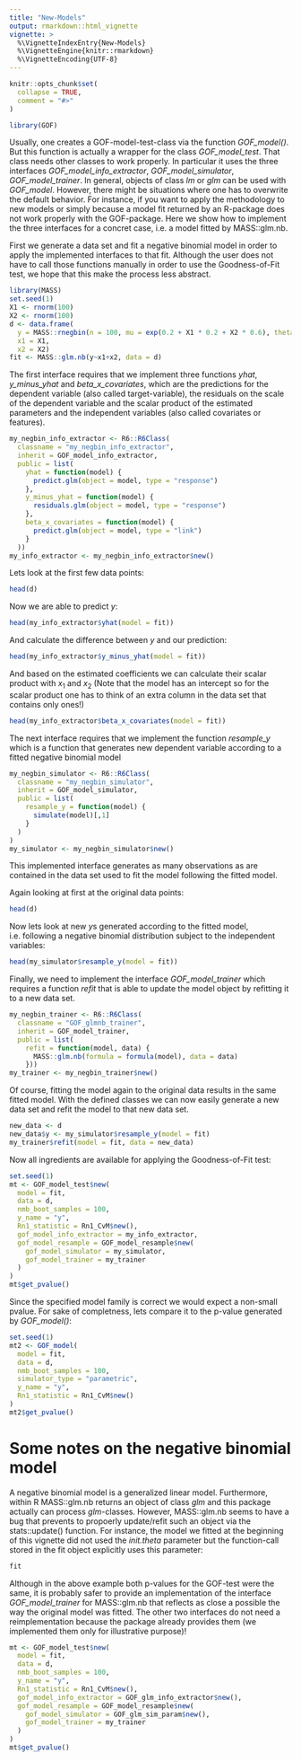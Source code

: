 ```yaml
---
title: "New-Models"
output: rmarkdown::html_vignette
vignette: >
  %\VignetteIndexEntry{New-Models}
  %\VignetteEngine{knitr::rmarkdown}
  %\VignetteEncoding{UTF-8}
---
```


```r
knitr::opts_chunk$set(
  collapse = TRUE,
  comment = "#>"
)
```

```r
library(GOF)
```

Usually, one creates a GOF-model-test-class via the function
*GOF_model()*. But this function is actually a wrapper for the
class *GOF_model_test*. That class needs other classes to
work properly. In particular it uses the three interfaces
*GOF_model_info_extractor*, *GOF_model_simulator*,
*GOF_model_trainer*. In general, objects of class *lm* or
*glm* can be used with *GOF_model*. However, there might 
be situations where one has to overwrite the default
behavior. For instance, if you want to apply the methodology
to new models or simply because a model fit returned by an
R-package does not work properly with the GOF-package. 
Here we show how to implement the three interfaces for a
concret case, i.e. a model fitted by MASS::glm.nb.

First we generate a data set
and fit a negative binomial model in order to apply the implemented
interfaces to that fit. Although the user does not have to call those
functions manually in order to use the Goodness-of-Fit test, we hope 
that this make the process less abstract.

```r
library(MASS)
set.seed(1)
X1 <- rnorm(100)
X2 <- rnorm(100)
d <- data.frame(
  y = MASS::rnegbin(n = 100, mu = exp(0.2 + X1 * 0.2 + X2 * 0.6), theta = 2),
  x1 = X1,
  x2 = X2)
fit <- MASS::glm.nb(y~x1+x2, data = d)
```

The first interface requires
that we implement three functions *yhat*, *y_minus_yhat* and
*beta_x_covariates*, which are the predictions for the dependent
variable (also called target-variable), the residuals on the scale
of the dependent variable and the scalar product of the estimated
parameters and the independent variables (also called covariates or
features).

```r
my_negbin_info_extractor <- R6::R6Class(
  classname = "my_negbin_info_extractor",
  inherit = GOF_model_info_extractor,
  public = list(
    yhat = function(model) {
      predict.glm(object = model, type = "response")
    },
    y_minus_yhat = function(model) {
      residuals.glm(object = model, type = "response")
    },
    beta_x_covariates = function(model) {
      predict.glm(object = model, type = "link")
    }
  ))
my_info_extractor <- my_negbin_info_extractor$new()
```

Lets look at the first few data points:

```r
head(d)
```

Now we are able to predict $y$:

```r
head(my_info_extractor$yhat(model = fit))
```

And calculate the difference between $y$ and our prediction:

```r
head(my_info_extractor$y_minus_yhat(model = fit))
```

And based on the estimated coefficients we can calculate their 
scalar product with $x_1$ and $x_2$ (Note that the model has
an intercept so for the scalar product one has to think of
an extra column in the data set that contains only ones!)

```r
head(my_info_extractor$beta_x_covariates(model = fit))
```

The next interface requires that we implement the function
*resample_y* which is a function that generates new
dependent variable according to a fitted negative binomial
model

```r
my_negbin_simulator <- R6::R6Class(
  classname = "my_negbin_simulator",
  inherit = GOF_model_simulator,
  public = list(
    resample_y = function(model) {
      simulate(model)[,1]
    }
  )
)
my_simulator <- my_negbin_simulator$new()
```

This implemented interface generates as many observations
as are contained in the data set used to fit the model
following the fitted model.

Again looking at first at the original data points:

```r
head(d)
```
Now lets look at new $y$s generated according to the fitted
model, i.e. following a negative binomial distribution
subject to the independent variables:

```r
head(my_simulator$resample_y(model = fit))
```

Finally, we need to implement the interface
*GOF_model_trainer* which requires a function
*refit* that is able to update the model 
object by refitting it to a new data set.

```r
my_negbin_trainer <- R6::R6Class(
  classname = "GOF_glmnb_trainer",
  inherit = GOF_model_trainer,
  public = list(
    refit = function(model, data) {
      MASS::glm.nb(formula = formula(model), data = data)
    }))
my_trainer <- my_negbin_trainer$new()
```

Of course, fitting the model again to the original data 
results in the same fitted model. With the defined classes
we can now easily generate a new data set and refit the
model to that new data set.

```r
new_data <- d
new_data$y <- my_simulator$resample_y(model = fit)
my_trainer$refit(model = fit, data = new_data)
```

Now all ingredients are available for applying the 
Goodness-of-Fit test:

```r
set.seed(1)
mt <- GOF_model_test$new(
  model = fit,
  data = d,
  nmb_boot_samples = 100,
  y_name = "y",
  Rn1_statistic = Rn1_CvM$new(),
  gof_model_info_extractor = my_info_extractor,
  gof_model_resample = GOF_model_resample$new(
    gof_model_simulator = my_simulator,
    gof_model_trainer = my_trainer
  )
)
mt$get_pvalue()
```

Since the specified model family is correct we would expect a
non-small pvalue. For sake of completness, lets compare it to
the p-value generated by *GOF_model()*:

```r
set.seed(1)
mt2 <- GOF_model(
  model = fit,
  data = d,
  nmb_boot_samples = 100,
  simulator_type = "parametric",
  y_name = "y",
  Rn1_statistic = Rn1_CvM$new()
)
mt2$get_pvalue()
```

# Some notes on the negative binomial model

A negative binomial model is a generalized linear model. 
Furthermore, within R MASS::glm.nb returns an object of class 
*glm* and this package actually can process *glm*-classes. 
However, MASS::glm.nb seems to have a bug that prevents 
to propoerly update/refit such an object via the stats::update()
function. For instance, the model we fitted at the beginning of
this vignette did not used the *init.theta* parameter but the 
function-call stored in the fit object explicitly uses this 
parameter:

```r
fit
```

Although in the above example both p-values for the GOF-test
were the same, it is probably safer to provide an implementation
of the interface *GOF_model_trainer* for MASS::glm.nb that reflects
as close a possible the way the original model was fitted.
The other two interfaces do not need a reimplementation because
the package already provides them (we implemented them only
for illustrative purpose)!

```r
mt <- GOF_model_test$new(
  model = fit,
  data = d,
  nmb_boot_samples = 100,
  y_name = "y",
  Rn1_statistic = Rn1_CvM$new(),
  gof_model_info_extractor = GOF_glm_info_extractor$new(),
  gof_model_resample = GOF_model_resample$new(
    gof_model_simulator = GOF_glm_sim_param$new(),
    gof_model_trainer = my_trainer
  )
)
mt$get_pvalue()
```
